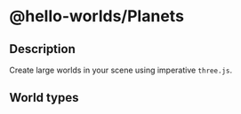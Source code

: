 
# @hello-worlds/Planets <Badge project="@hello-worlds/planets" />

## Description

Create large worlds in your scene using imperative `three.js`.

## World types

<div>

</div>
